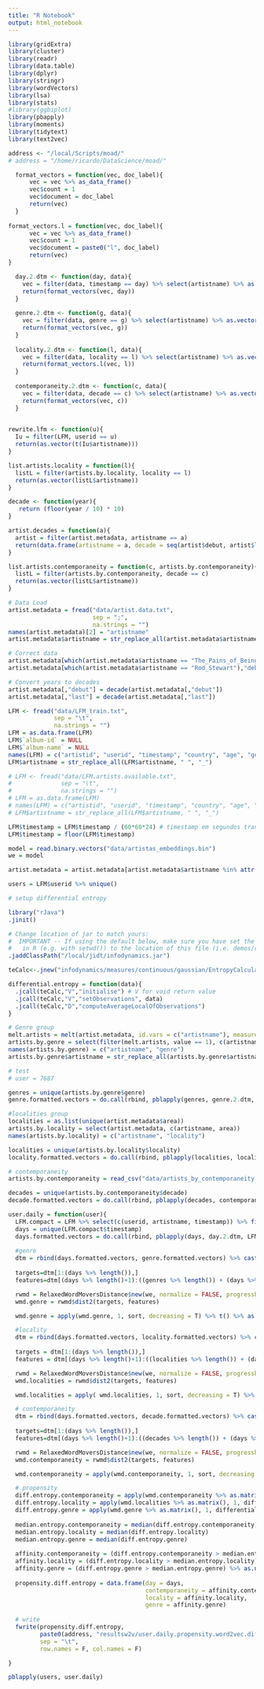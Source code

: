 ```yaml
---
title: "R Notebook"
output: html_notebook
---
```


```r
library(gridExtra)
library(cluster)
library(readr)
library(data.table)
library(dplyr)
library(stringr)
library(wordVectors)
library(lsa)
library(stats)
#library(ggbiplot)
library(pbapply)
library(moments)
library(tidytext)
library(text2vec)
```

```r

address <- "/local/Scripts/moad/"
# address = "/home/ricardo/DataScience/moad/"

```

```r

  format_vectors = function(vec, doc_label){
      vec = vec %>% as_data_frame() 
      vec$count = 1
      vec$document = doc_label
      return(vec)
  }
  
format_vectors.l = function(vec, doc_label){
      vec = vec %>% as_data_frame() 
      vec$count = 1
      vec$document = paste0("l", doc_label)
      return(vec)
}

  day.2.dtm <- function(day, data){
    vec = filter(data, timestamp == day) %>% select(artistname) %>% as.vector() %>% unique()
    return(format_vectors(vec, day))
  }
  
  genre.2.dtm <- function(g, data){
    vec = filter(data, genre == g) %>% select(artistname) %>% as.vector() %>% unique()
    return(format_vectors(vec, g))
  }
  
  locality.2.dtm <- function(l, data){
    vec = filter(data, locality == l) %>% select(artistname) %>% as.vector() %>% unique()
    return(format_vectors.l(vec, l))
  }
  
  contemporaneity.2.dtm <- function(c, data){
    vec = filter(data, decade == c) %>% select(artistname) %>% as.vector() %>% unique()
    return(format_vectors(vec, c))
  }
  
```

```r

rewrite.lfm <- function(u){
  Iu = filter(LFM, userid == u)
  return(as.vector(t(Iu$artistname)))
}

list.artists.locality = function(l){
  listL = filter(artists.by.locality, locality == l)
  return(as.vector(listL$artistname))
}

decade <- function(year){
   return (floor(year / 10) * 10)
}

artist.decades = function(a){
  artist = filter(artist.metadata, artistname == a)
  return(data.frame(artistname = a, decade = seq(artist$debut, artist$last, by = 10)))
}

list.artists.contemporaneity = function(c, artists.by.contemporaneity){
  listL = filter(artists.by.contemporaneity, decade == c)
  return(as.vector(listL$artistname))
}

```

```r
# Data Load
artist.metadata = fread("data/artist.data.txt", 
                        sep = ";", 
                        na.strings = "")
names(artist.metadata)[2] = "artistname"
artist.metadata$artistname = str_replace_all(artist.metadata$artistname, " ", "_")

# Correct data 
artist.metadata[which(artist.metadata$artistname == "The_Pains_of_Being_Pure_at_Heart"),"last"] = 2017
artist.metadata[which(artist.metadata$artistname == "Rod_Stewart"),"debut"] = 1968

# Convert years to decades
artist.metadata[,"debut"] = decade(artist.metadata[,"debut"])
artist.metadata[,"last"] = decade(artist.metadata[,"last"])

LFM <- fread("data/LFM_train.txt",
             sep = "\t",
             na.strings = "")
LFM = as.data.frame(LFM)
LFM$`album-id` = NULL
LFM$`album-name` = NULL
names(LFM) = c("artistid", "userid", "timestamp", "country", "age", "gender", "playcount", "registered", "artistname")
LFM$artistname = str_replace_all(LFM$artistname, " ", "_")

# LFM <- fread("data/LFM.artists.available.txt",
#              sep = "\t",
#              na.strings = "")
# LFM = as.data.frame(LFM)
# names(LFM) = c("artistid", "userid", "timestamp", "country", "age", "gender", "playcount", "registered", "artistname")
# LFM$artistname = str_replace_all(LFM$artistname, " ", "_")

LFM$timestamp = LFM$timestamp / (60*60*24) # timestamp em segundos transformado pra dias
LFM$timestamp = floor(LFM$timestamp) 

model = read.binary.vectors("data/artistas_embeddings.bin")
we = model

artist.metadata = artist.metadata[artist.metadata$artistname %in% attr(model@.Data, "dimnames")[[1]],]

users = LFM$userid %>% unique()
```

```r

# setup differential entropy

library("rJava")
.jinit()

# Change location of jar to match yours:
#  IMPORTANT -- If using the default below, make sure you have set the working directory
#   in R (e.g. with setwd()) to the location of this file (i.e. demos/r) !!
.jaddClassPath("/local/jidt/infodynamics.jar")

teCalc<-.jnew("infodynamics/measures/continuous/gaussian/EntropyCalculatorGaussian")

differential.entropy = function(data){
  .jcall(teCalc,"V","initialise") # V for void return value
  .jcall(teCalc,"V","setObservations", data)
  .jcall(teCalc,"D","computeAverageLocalOfObservations")
}

```


```r
# Genre group
melt.artists = melt(artist.metadata, id.vars = c("artistname"), measure.vars = c(7:ncol(artist.metadata)))
artists.by.genre = select(filter(melt.artists, value == 1), c(artistname,variable))
names(artists.by.genre) = c("artistname", "genre")
artists.by.genre$artistname = str_replace_all(artists.by.genre$artistname, " ", "_")

# test
# user = 7687

genres = unique(artists.by.genre$genre)
genre.formatted.vectors = do.call(rbind, pblapply(genres, genre.2.dtm, artists.by.genre))

#localities group
localities = as.list(unique(artist.metadata$area))
artists.by.locality = select(artist.metadata, c(artistname, area))
names(artists.by.locality) = c("artistname", "locality")

localities = unique(artists.by.locality$locality)
locality.formatted.vectors = do.call(rbind, pblapply(localities, locality.2.dtm, artists.by.locality))

# contemporaneity
artists.by.contemporaneity = read_csv("data/artists_by_contemporaneity.csv")

decades = unique(artists.by.contemporaneity$decade)
decade.formatted.vectors = do.call(rbind, pblapply(decades, contemporaneity.2.dtm, artists.by.contemporaneity))

user.daily = function(user){
  LFM.compact = LFM %>% select(c(userid, artistname, timestamp)) %>% filter(user == userid)
  days = unique(LFM.compact$timestamp)
  days.formatted.vectors = do.call(rbind, pblapply(days, day.2.dtm, LFM.compact))
  
  #genre
  dtm = rbind(days.formatted.vectors, genre.formatted.vectors) %>% cast_sparse(document, artistname, count)
    
  targets=dtm[1:(days %>% length()),]
  features=dtm[(days %>% length()+1):((genres %>% length()) + (days %>% length())),]

  rwmd = RelaxedWordMoversDistance$new(we, normalize = FALSE, progressbar = T)
  wmd.genre = rwmd$dist2(targets, features)

  wmd.genre = apply(wmd.genre, 1, sort, decreasing = T) %>% t() %>% as.data.frame()

  #locality
  dtm = rbind(days.formatted.vectors, locality.formatted.vectors) %>% cast_sparse(document, artistname, count)
    
  targets = dtm[1:(days %>% length()),]
  features = dtm[(days %>% length()+1):((localities %>% length()) + (days %>% length())),]

  rwmd = RelaxedWordMoversDistance$new(we, normalize = FALSE, progressbar = T)
  wmd.localities = rwmd$dist2(targets, features)

  wmd.localities = apply( wmd.localities, 1, sort, decreasing = T) %>% t() %>% as.data.frame()

  # contemporaneity
  dtm = rbind(days.formatted.vectors, decade.formatted.vectors) %>% cast_sparse(document, artistname, count)
    
  targets=dtm[1:(days %>% length()),]
  features=dtm[(days %>% length()+1):((decades %>% length()) + (days %>% length())),]

  rwmd = RelaxedWordMoversDistance$new(we, normalize = FALSE, progressbar = T)
  wmd.contemporaneity = rwmd$dist2(targets, features)

  wmd.contemporaneity = apply(wmd.contemporaneity, 1, sort, decreasing = T) %>% t() %>% as.data.frame()

  # propensity
  diff.entropy.contemporaneity = apply(wmd.contemporaneity %>% as.matrix(), 1, differential.entropy)
  diff.entropy.locality = apply(wmd.localities %>% as.matrix(), 1, differential.entropy)
  diff.entropy.genre = apply(wmd.genre %>% as.matrix(), 1, differential.entropy)
  
  median.entropy.contemporaneity = median(diff.entropy.contemporaneity)
  median.entropy.locality = median(diff.entropy.locality)
  median.entropy.genre = median(diff.entropy.genre)
  
  affinity.contemporaneity = (diff.entropy.contemporaneity > median.entropy.contemporaneity) %>% as.numeric()
  affinity.locality = (diff.entropy.locality > median.entropy.locality) %>% as.numeric()
  affinity.genre = (diff.entropy.genre > median.entropy.genre) %>% as.numeric()
  
  propensity.diff.entropy = data.frame(day = days,
                                       contemporaneity = affinity.contemporaneity,
                                       locality = affinity.locality,
                                       genre = affinity.genre)
  
  # write
  fwrite(propensity.diff.entropy,
         paste0(address, "resultsw2v/user.daily.propensity.word2vec.diffentropy.gaussian.user", user, ".txt"),
         sep = "\t",
         row.names = F, col.names = F)

}

pblapply(users, user.daily)

```
